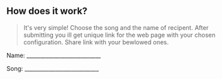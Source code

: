 ## How does it work?

> It's very simple! Choose the song and the name of recipent. After submitting you ill get unique link for the web page with your chosen configuration. Share link with your bewlowed ones.

Name: ___________________________

Song: ___________________________